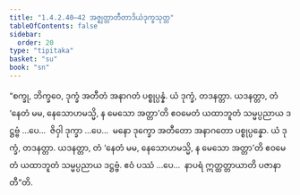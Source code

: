 ```yaml
---
title: "1.4.2.40–42 အဇ္ဈတ္တာတီတာဒိယံဒုက္ခသုတ္တ"
tableOfContents: false
sidebar:
  order: 20
type: "tipitaka"
basket: "su"
book: "sn"
---
```



<DynamicBreadcrumb />

<Division number="207–209" book="sn" e="ch" v="18" p="308">

<Paragraph number="909" book="sn">
“စက္ခု, ဘိက္ခဝေ, ဒုက္ခံ အတီတံ အနာဂတံ ပစ္စုပ္ပန္နံ. ယံ ဒုက္ခံ, တဒနတ္တာ. ယဒနတ္တာ, တံ ‘နေတံ မမ, နေသောဟမသ္မိ, န မေသော အတ္တာ’တိ ဧဝမေတံ ယထာဘူတံ သမ္မပ္ပညာယ ဒဋ္ဌဗ္ဗံ …ပေ…  ဇိဝှါ ဒုက္ခာ …ပေ…  မနော ဒုက္ခော အတီတော အနာဂတော ပစ္စုပ္ပန္နော. ယံ ဒုက္ခံ, တဒနတ္တာ. ယဒနတ္တာ, တံ ‘နေတံ မမ, နေသောဟမသ္မိ, န မေသော အတ္တာ’တိ ဧဝမေတံ ယထာဘူတံ သမ္မပ္ပညာယ ဒဋ္ဌဗ္ဗံ. ဧဝံ ပဿံ …ပေ…  နာပရံ ဣတ္ထတ္တာယာတိ ပဇာနာတီ”တိ.
</Paragraph>
</Division>